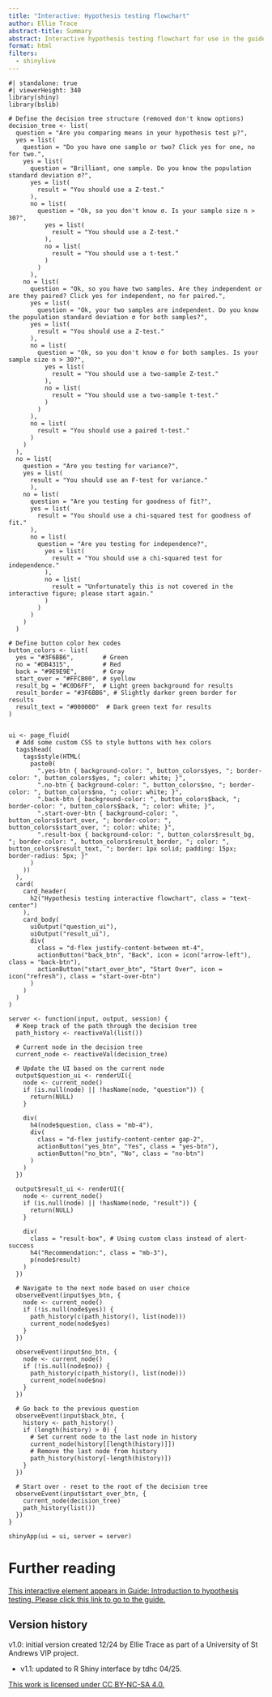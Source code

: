 ```yaml
---
title: "Interactive: Hypothesis testing flowchart"
author: Ellie Trace
abstract-title: Summary
abstract: Interactive hypothesis testing flowchart for use in the guide on hypothesis testing.
format: html
filters:
  - shinylive
---
```



```shinylive-r
#| standalone: true
#| viewerHeight: 340
library(shiny)
library(bslib)

# Define the decision tree structure (removed don't know options)
decision_tree <- list(
  question = "Are you comparing means in your hypothesis test μ?",
  yes = list(
    question = "Do you have one sample or two? Click yes for one, no for two.",
    yes = list(
      question = "Brilliant, one sample. Do you know the population standard deviation σ?",
      yes = list(
        result = "You should use a Z-test."
      ),
      no = list(
        question = "Ok, so you don't know σ. Is your sample size n > 30?",
          yes = list(
            result = "You should use a Z-test."
          ),
          no = list(
            result = "You should use a t-test."
          )
        )
      ),
    no = list(
      question = "Ok, so you have two samples. Are they independent or are they paired? Click yes for independent, no for paired.",
      yes = list(
        question = "Ok, your two samples are independent. Do you know the population standard deviation σ for both samples?",
      yes = list(
        result = "You should use a Z-test."
      ),
      no = list(
        question = "Ok, so you don't know σ for both samples. Is your sample size n > 30?",
          yes = list(
            result = "You should use a two-sample Z-test."
          ),
          no = list(
            result = "You should use a two-sample t-test."
          )
        )
      ),
      no = list(
        result = "You should use a paired t-test."
      )
    )
  ),
  no = list(
    question = "Are you testing for variance?",
    yes = list(
      result = "You should use an F-test for variance."
      ),
    no = list(
      question = "Are you testing for goodness of fit?",
      yes = list(
        result = "You should use a chi-squared test for goodness of fit."
      ),
      no = list(
        question = "Are you testing for independence?",
          yes = list(
            result = "You should use a chi-squared test for independence."
          ),
          no = list(
            result = "Unfortunately this is not covered in the interactive figure; please start again."
          )
        )
      )
    )
  )

# Define button color hex codes
button_colors <- list(
  yes = "#3F6BB6",        # Green
  no = "#DB4315",         # Red
  back = "#9E9E9E",       # Gray
  start_over = "#FFCB00", # syellow
  result_bg = "#C0D6FF",  # Light green background for results
  result_border = "#3F6BB6", # Slightly darker green border for results
  result_text = "#000000"  # Dark green text for results
)


ui <- page_fluid(
  # Add some custom CSS to style buttons with hex colors
  tags$head(
    tags$style(HTML(
      paste0(
        ".yes-btn { background-color: ", button_colors$yes, "; border-color: ", button_colors$yes, "; color: white; }",
        ".no-btn { background-color: ", button_colors$no, "; border-color: ", button_colors$no, "; color: white; }",
        ".back-btn { background-color: ", button_colors$back, "; border-color: ", button_colors$back, "; color: white; }",
        ".start-over-btn { background-color: ", button_colors$start_over, "; border-color: ", button_colors$start_over, "; color: white; }",
        ".result-box { background-color: ", button_colors$result_bg, "; border-color: ", button_colors$result_border, "; color: ", button_colors$result_text, "; border: 1px solid; padding: 15px; border-radius: 5px; }"
      )
    ))
  ),
  card(
    card_header(
      h2("Hypothesis testing interactive flowchart", class = "text-center")
    ),
    card_body(
      uiOutput("question_ui"),
      uiOutput("result_ui"),
      div(
        class = "d-flex justify-content-between mt-4",
        actionButton("back_btn", "Back", icon = icon("arrow-left"), class = "back-btn"),
        actionButton("start_over_btn", "Start Over", icon = icon("refresh"), class = "start-over-btn")
      )
    )
  )
)

server <- function(input, output, session) {
  # Keep track of the path through the decision tree
  path_history <- reactiveVal(list())
  
  # Current node in the decision tree
  current_node <- reactiveVal(decision_tree)
  
  # Update the UI based on the current node
  output$question_ui <- renderUI({
    node <- current_node()
    if (is.null(node) || !hasName(node, "question")) {
      return(NULL)
    }
    
    div(
      h4(node$question, class = "mb-4"),
      div(
        class = "d-flex justify-content-center gap-2",
        actionButton("yes_btn", "Yes", class = "yes-btn"),
        actionButton("no_btn", "No", class = "no-btn")
      )
    )
  })
  
  output$result_ui <- renderUI({
    node <- current_node()
    if (is.null(node) || !hasName(node, "result")) {
      return(NULL)
    }
    
    div(
      class = "result-box", # Using custom class instead of alert-success
      h4("Recommendation:", class = "mb-3"),
      p(node$result)
    )
  })
  
  # Navigate to the next node based on user choice
  observeEvent(input$yes_btn, {
    node <- current_node()
    if (!is.null(node$yes)) {
      path_history(c(path_history(), list(node)))
      current_node(node$yes)
    }
  })
  
  observeEvent(input$no_btn, {
    node <- current_node()
    if (!is.null(node$no)) {
      path_history(c(path_history(), list(node)))
      current_node(node$no)
    }
  })
  
  # Go back to the previous question
  observeEvent(input$back_btn, {
    history <- path_history()
    if (length(history) > 0) {
      # Set current node to the last node in history
      current_node(history[[length(history)]])
      # Remove the last node from history
      path_history(history[-length(history)])
    }
  })
  
  # Start over - reset to the root of the decision tree
  observeEvent(input$start_over_btn, {
    current_node(decision_tree)
    path_history(list())
  })
}

shinyApp(ui = ui, server = server)
```

# Further reading {-}

[This interactive element appears in Guide: Introduction to hypothesis testing. Please click this link to go to the guide.](../../studyguides/hypothesistesting.qmd)

## Version history {-}

v1.0: initial version created 12/24 by Ellie Trace as part of a University of St Andrews VIP project.

  - v1.1: updated to R Shiny interface by tdhc 04/25.
  
[This work is licensed under CC BY-NC-SA 4.0.](https://creativecommons.org/licenses/by-nc-sa/4.0/?ref=chooser-v1)


